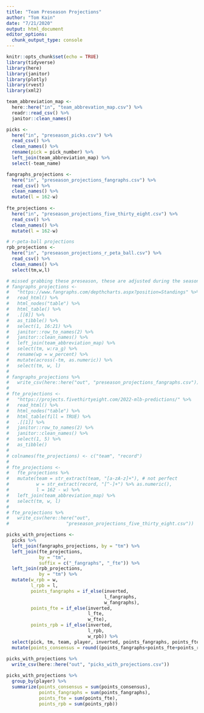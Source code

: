 ```yaml
---
title: "Team Preseason Projections"
author: "Tom Kain"
date: "7/21/2020"
output: html_document
editor_options: 
  chunk_output_type: console
---
```


```r
knitr::opts_chunk$set(echo = TRUE)
library(tidyverse)
library(here)
library(janitor)
library(plotly)
library(rvest)
library(xml2)
```

```r
team_abbreviation_map <-
  here::here("in", "team_abbrevation_map.csv") %>% 
  readr::read_csv() %>% 
  janitor::clean_names()

picks <-
  here("in", "preseason_picks.csv") %>% 
  read_csv() %>% 
  clean_names() %>% 
  rename(pick = pick_number) %>% 
  left_join(team_abbreviation_map) %>% 
  select(-team_name)

fangraphs_projections <- 
  here("in", "preseason_projections_fangraphs.csv") %>% 
  read_csv() %>% 
  clean_names() %>% 
  mutate(l = 162-w)
  
fte_projections <-
  here("in", "preseason_projections_five_thirty_eight.csv") %>% 
  read_csv() %>% 
  clean_names() %>% 
  mutate(l = 162-w)

# r-peta-ball projections
rpb_projections <-
  here("in", "preseason_projections_r_peta_ball.csv") %>% 
  read_csv() %>% 
  clean_names() %>% 
  select(tm,w,l)

# missed grabbing these preseason, these are adjusted during the season
# fangraphs_projections <-
#   "https://www.fangraphs.com/depthcharts.aspx?position=Standings" %>%
#   read_html() %>%
#   html_nodes("table") %>%
#   html_table() %>%
#   .[[8]] %>%
#   as_tibble() %>%
#   select(1, 16:21) %>%
#   janitor::row_to_names(2) %>%
#   janitor::clean_names() %>% 
#   left_join(team_abbreviation_map) %>% 
#   select(tm, w:ra_g) %>% 
#   rename(wp = w_percent) %>% 
#   mutate(across(-tm, as.numeric)) %>% 
#   select(tm, w, l)
# 
# fangraphs_projections %>% 
#   write_csv(here::here("out", "preseason_projections_fangraphs.csv"))
# 
# fte_projections <- 
#   "https://projects.fivethirtyeight.com/2022-mlb-predictions/" %>% 
#   read_html() %>% 
#   html_nodes("table") %>% 
#   html_table(fill = TRUE) %>% 
#   .[[1]] %>% 
#   janitor::row_to_names(2) %>% 
#   janitor::clean_names() %>% 
#   select(1, 5) %>% 
#   as_tibble() 
# 
# colnames(fte_projections) <- c("team", "record")
# 
# fte_projections <- 
#   fte_projections %>% 
#   mutate(team = str_extract(team, "[a-zA-z]+"), # not perfect
#          w = str_extract(record, "[^-]+") %>% as.numeric(),
#          l = 162 - w) %>% 
#   left_join(team_abbreviation_map) %>% 
#   select(tm, w, l)
# 
# fte_projections %>% 
#   write_csv(here::here("out", 
#                     "preseason_projections_five_thirty_eight.csv"))


```

```r

picks_with_projections <-
  picks %>% 
  left_join(fangraphs_projections, by = "tm") %>% 
  left_join(fte_projections, 
            by = "tm", 
            suffix = c("_fangraphs", "_fte")) %>% 
  left_join(rpb_projections,
            by = "tm") %>% 
  mutate(w_rpb = w,
         l_rpb = l,
         points_fangraphs = if_else(inverted, 
                                    l_fangraphs, 
                                    w_fangraphs),
         points_fte = if_else(inverted, 
                              l_fte, 
                              w_fte),
         points_rpb = if_else(inverted,
                              l_rpb,
                              w_rpb)) %>% 
  select(pick, tm, team, player, inverted, points_fangraphs, points_fte, points_rpb) %>% 
  mutate(points_consensus = round((points_fangraphs+points_fte+points_rpb)/3,0))
  
picks_with_projections %>% 
  write_csv(here::here("out", "picks_with_projections.csv"))

picks_with_projections %>% 
  group_by(player) %>% 
  summarize(points_consensus = sum(points_consensus),
            points_fangraphs = sum(points_fangraphs),
            points_fte = sum(points_fte),
            points_rpb = sum(points_rpb))
```